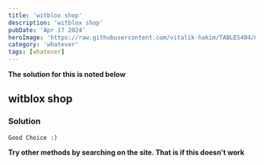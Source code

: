 ---
title: 'witblox shop'
description: 'witblox shop'
pubDate: 'Apr 17 2024'
heroImage: 'https://raw.githubusercontent.com/vitalik-hakim/TABLES404/main/error_b/misc.png'
category: 'whatever'
tags: [whatever]
---

**The solution for this is noted below**

## witblox shop

### Solution

```whatever
Good Choice :)
```
**Try other methods by searching on the site. That is if this doesn't work**
